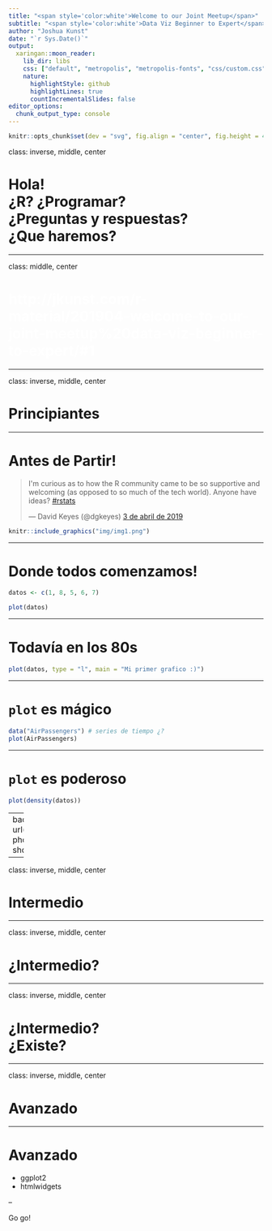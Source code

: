 ```yaml
---
title: "<span style='color:white'>Welcome to our Joint Meetup</span>"
subtitle: "<span style='color:white'>Data Viz Beginner to Expert</span><html><div style='float:left'></div><hr color='white' size=1px width=796px></html>"
author: "Joshua Kunst"
date: "`r Sys.Date()`"
output:
  xaringan::moon_reader:
    lib_dir: libs
    css: ["default", "metropolis", "metropolis-fonts", "css/custom.css"]
    nature:
      highlightStyle: github
      highlightLines: true
      countIncrementalSlides: false
editor_options:
  chunk_output_type: console
---
```


```r
knitr::opts_chunk$set(dev = "svg", fig.align = "center", fig.height = 4)
```


class: inverse, middle, center

# Hola! <br> ¿R? ¿Programar? <br> ¿Preguntas y respuestas? <br> ¿Que haremos?


---

class: middle, center

# <span style='color:white'>http://jkunst.com/r-material/201904-welcome-to-our-joint-meetup%20data-viz-beginner-to-expert/#1</span>


---

class: inverse, middle, center

# Principiantes

---

# Antes de Partir!

<blockquote class="twitter-tweet" data-lang="es"><p lang="en" dir="ltr">I&#39;m curious as to how the R community came to be so supportive and welcoming (as opposed to so much of the tech world). Anyone have ideas? <a href="https://twitter.com/hashtag/rstats?src=hash&amp;ref_src=twsrc%5Etfw">#rstats</a></p>&mdash; David Keyes (@dgkeyes) <a href="https://twitter.com/dgkeyes/status/1113547867984027648?ref_src=twsrc%5Etfw">3 de abril de 2019</a></blockquote>
<script async src="https://platform.twitter.com/widgets.js" charset="utf-8"></script>

```r
knitr::include_graphics("img/img1.png")
```

---

# Donde todos comenzamos!

```r
datos <- c(1, 8, 5, 6, 7)

plot(datos)
```

---

# Todavía en los 80s

```r
plot(datos, type = "l", main = "Mi primer grafico :)")
```

---

# `plot` es mágico


```r
data("AirPassengers") # series de tiempo ¿?
plot(AirPassengers)
```

---

# `plot` es poderoso

```r
plot(density(datos))
```

---
background-image: url(https://image.shutterstock.com/image-photo/portrait-asian-boy-glasses-showing-260nw-454434301.jpg)


---

class: inverse, middle, center

# Intermedio

---

class: inverse, middle, center

# ¿Intermedio?

---

class: inverse, middle, center

# ¿Intermedio? <br> ¿Existe?

---

class: inverse, middle, center

# Avanzado

---

# Avanzado


- ggplot2
- htmlwidgets

--

Go go!




